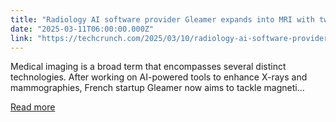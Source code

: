 ```yaml
---
title: "Radiology AI software provider Gleamer expands into MRI with two small acquisitions"
date: "2025-03-11T06:00:00.000Z"
link: "https://techcrunch.com/2025/03/10/radiology-ai-software-provider-gleamer-expands-into-mri-with-two-small-acquisitions/"
---
```


Medical imaging is a broad term that encompasses several distinct technologies. After working on AI-powered tools to enhance X-rays and mammographies, French startup Gleamer now aims to tackle magneti...

[Read more](https://techcrunch.com/2025/03/10/radiology-ai-software-provider-gleamer-expands-into-mri-with-two-small-acquisitions/)
